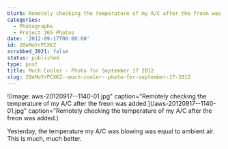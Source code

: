 ```yaml
---
blurb: Remotely checking the temperature of my A/C after the freon was added.
categories:
  - Photographs
  - Project 365 Photos
date: '2012-09-17T00:00:00'
id: 20eMoYrPCXKZ
scrubbed_2021: false
status: published
type: post
title: Much Cooler - Photo for September 17 2012
slug: 20eMoYrPCXKZ--much-cooler--photo-for-september-17-2012
---
```


![Image: aws-20120917--1140-01.jpg" caption="Remotely checking the temperature of my A/C after the freon was added.](/aws-20120917--1140-01.jpg" caption="Remotely checking the temperature of my A/C after the freon was added.)

Yesterday, the temperature my A/C was blowing was equal to ambient air. This is much, much better.
